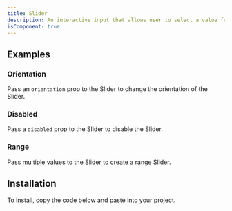 ```yaml
---
title: Slider
description: An interactive input that allows user to select a value from a specific range.
isComponent: true
---
```


<ComponentDemo name="slider" story="default" />
<ComponentSource src="../storybook/src/components/slider/stories/default.tsx" />

## Examples

### Orientation

Pass an `orientation` prop to the Slider to change the orientation of the Slider.

<ComponentDemo name="slider" story="orientation" />
<ComponentSource src="../storybook/src/components/slider/stories/orientation.tsx" />

### Disabled

Pass a `disabled` prop to the Slider to disable the Slider.

<ComponentDemo name="slider" story="disabled" />
<ComponentSource src="../storybook/src/components/slider/stories/disabled.tsx" />

### Range

Pass multiple values to the Slider to create a range Slider.

<ComponentDemo name="slider" story="range" />
<ComponentSource src="../storybook/src/components/slider/stories/range.tsx" />

## Installation

To install, copy the code below and paste into your project.

<ComponentSource src="../../packages/ui/src/slider.tsx" />
